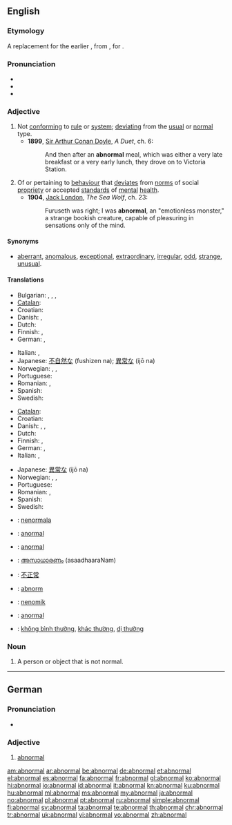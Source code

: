 ==English==

===Etymology===
A replacement for the earlier {{term|anormal}}, from {{etyl|fro}} {{term|anormal|lang=fro}}, {{etyl|LL.}} {{term|anormalus|lang=la}} for {{etyl|grc}} {{term|ἀνώμαλος|sc=polytonic|tr=anōmalos||uneven, unequal}}.

===Pronunciation===
* {{audio|en-us-abnormal.ogg|Audio (US)}}
* {{IPA|/æbˈnɔɹməl/}}
* {{rhymes|ɔː(r)məl}}

===Adjective===
{{en-adj}}

# Not [[conform]]ing to [[rule]] or [[system]]; [[deviating]] from the [[usual]] or [[normal]] type.
#* '''1899''', [[w:Arthur Conan Doyle|Sir Arthur Conan Doyle]], ''A Duet'', ch. 6:
#*: And then after an '''abnormal''' meal, which was either a very late breakfast or a very early lunch, they drove on to Victoria Station.
# Of or pertaining to [[behaviour]] that [[deviate]]s from [[norm]]s of social [[propriety]] or accepted [[standard]]s of [[mental]] [[health]].
#* '''1904''', [[w:Jack London|Jack London]], ''The Sea Wolf'', ch. 23:
#*: Furuseth was right; I was '''abnormal''', an "emotionless monster," a strange bookish creature, capable of pleasuring in sensations only of the mind.

====Synonyms====
* {{sense|not conforming to rule or system; deviating from type}} [[aberrant]], [[anomalous]], [[exceptional]], [[extraordinary]], [[irregular]], [[odd]], [[strange]], [[unusual]].

====Translations====
{{trans-top|not conforming to rule or system}}
* Bulgarian: {{t+|bg|неправилен}}, {{t+|bg|необичаен}}, {{t+|bg|ненормален}}, {{t+|bg|противоестествен}}
* [[Catalan]]: {{t|ca|anormal}}
* Croatian: {{t-|hr|abnormalan|alt=ȁbnormālan}}
* Danish: {{t|da|unormal}}, {{t|da|abnorm}}
* Dutch: {{t+|nl|abnormaal}}
* Finnish: {{t-|fi|epänormaali}}, {{t+|fi|poikkeava}}
* German: {{t-|de|unnormal}}, {{t+|de|ungewöhnlich}}
{{trans-mid}}
* Italian: {{t-|it|anormale}}, {{t+|it|anomalo}}
* Japanese: [[不自然な]] (fushizen na); [[異常な]] (ijō na)
* Norwegian: {{t|no|abnorm}}, {{t|no|anormal}}, {{t|no|unormal}}
* Portuguese: {{t|pt|anormal}}
* Romanian: {{t+|ro|anormal|m|n}}, {{t|ro|nenormal|m|n}}
* Spanish: {{t+|es|anormal}}
* Swedish: {{t+|sv|onormal}}
{{trans-bottom}}

{{trans-top|of or pertaining to behaviour that deviates from norms}}
* [[Catalan]]: {{t|ca|anormal}}
* Croatian: {{t-|hr|abnormalan|alt=ȁbnormālan}}
* Danish: {{t|da|unormal}}, {{t|da|anormal}}, {{t|da|abnorm}}
* Dutch: {{t+|nl|abnormaal}}
* Finnish: {{t-|fi|epänormaali}}, {{t+|fi|poikkeava}}
* German: {{t-|de|anormal}}, {{t+|de|abnormal}}
* Italian: {{t-|it|anormale}}, {{t+|it|anomalo}}
{{trans-mid}}
* Japanese: [[異常な]] (ijō na)
* Norwegian: {{t|no|abnorm}}, {{t|no|anormal}}, {{t|no|unormal}}
* Portuguese: {{t|pt|anormal}}
* Romanian: {{t|ro|anormal|m|n}}, {{t|ro|nenormal|m|n}}
* Spanish: {{t+|es|anormal}}
* Swedish: {{t+|sv|abnorm}}
{{trans-bottom}}

{{checktrans-top}}
* {{ttbc|eo}}: [[nenormala]]
* {{ttbc|fr}}: [[anormal]]
* {{ttbc|ia}}: [[anormal]]
{{trans-mid}}
* {{ttbc|ml}}: [[അസാധാരണം]] (asaadhaaraNam)
* {{ttbc|cmn}}: [[不正常]]
* {{ttbc|sv}}: [[abnorm]]
* {{ttbc|vo}}: [[nenomik]]
* {{ttbc|tr}}: [[anormal]]
* {{ttbc|vi}}: [[không bình thường]], [[khác thường]], [[dị thường]]
{{trans-bottom}}

===Noun===
{{en-noun}}

# A person or object that is not normal.

----

==German==

===Pronunciation===
* {{audio|De-abnormal.ogg|Audio}}

===Adjective===
{{de-adj|comparative=abnormaler|superlative=abnormalsten}}

# [[#English|abnormal]]

[[am:abnormal]]
[[ar:abnormal]]
[[be:abnormal]]
[[de:abnormal]]
[[et:abnormal]]
[[el:abnormal]]
[[es:abnormal]]
[[fa:abnormal]]
[[fr:abnormal]]
[[gl:abnormal]]
[[ko:abnormal]]
[[hi:abnormal]]
[[io:abnormal]]
[[id:abnormal]]
[[it:abnormal]]
[[kn:abnormal]]
[[ku:abnormal]]
[[hu:abnormal]]
[[ml:abnormal]]
[[ms:abnormal]]
[[my:abnormal]]
[[ja:abnormal]]
[[no:abnormal]]
[[pl:abnormal]]
[[pt:abnormal]]
[[ru:abnormal]]
[[simple:abnormal]]
[[fi:abnormal]]
[[sv:abnormal]]
[[ta:abnormal]]
[[te:abnormal]]
[[th:abnormal]]
[[chr:abnormal]]
[[tr:abnormal]]
[[uk:abnormal]]
[[vi:abnormal]]
[[vo:abnormal]]
[[zh:abnormal]]